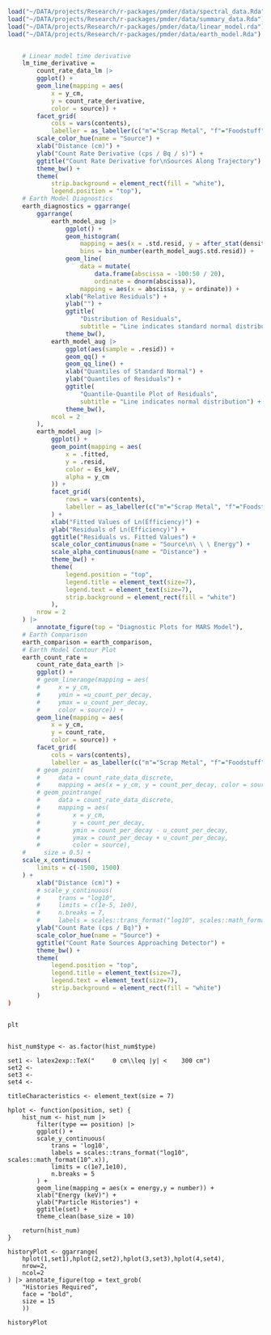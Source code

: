 

```r

load("~/DATA/projects/Research/r-packages/pmder/data/spectral_data.Rda")
load("~/DATA/projects/Research/r-packages/pmder/data/summary_data.Rda")
load("~/DATA/projects/Research/r-packages/pmder/data/linear_model.rda")
load("~/DATA/projects/Research/r-packages/pmder/data/earth_model.Rda")
```

```r




```

```r







    # Linear model time derivative
    lm_time_derivative =
        count_rate_data_lm |>
        ggplot() +
        geom_line(mapping = aes(
            x = y_cm,
            y = count_rate_derivative,
            color = source)) +
        facet_grid(
            cols = vars(contents),
            labeller = as_labeller(c("m"="Scrap Metal", "f"="Foodstuff"))) +
        scale_color_hue(name = "Source") +
        xlab("Distance (cm)") +
        ylab("Count Rate Derivative (cps / Bq / s)") +
        ggtitle("Count Rate Derivative for\nSources Along Trajectory") +
        theme_bw() +
        theme(
            strip.background = element_rect(fill = "white"),
            legend.position = "top"),
    # Earth Model Diagnostics
    earth_diagnostics = ggarrange(
        ggarrange(
            earth_model_aug |>
                ggplot() +
                geom_histogram(
                    mapping = aes(x = .std.resid, y = after_stat(density)),
                    bins = bin_number(earth_model_aug$.std.resid)) +
                geom_line(
                    data = mutate(
                        data.frame(abscissa = -100:50 / 20),
                        ordinate = dnorm(abscissa)),
                    mapping = aes(x = abscissa, y = ordinate)) +
                xlab("Relative Residuals") +
                ylab("") +
                ggtitle(
                    "Distribution of Residuals",
                    subtitle = "Line indicates standard normal distribution") +
                theme_bw(),
            earth_model_aug |>
                ggplot(aes(sample = .resid)) +
                geom_qq() +
                geom_qq_line() +
                xlab("Quantiles of Standard Normal") +
                ylab("Quantiles of Residuals") +
                ggtitle(
                    "Quantile-Quantile Plot of Residuals",
                    subtitle = "Line indicates normal distribution") +
                theme_bw(),
            ncol = 2
        ),
        earth_model_aug |>
            ggplot() +
            geom_point(mapping = aes(
                x = .fitted,
                y = .resid,
                color = Es_keV,
                alpha = y_cm
            )) +
            facet_grid(
                rows = vars(contents),
                labeller = as_labeller(c("m"="Scrap Metal", "f"="Foodstuff"))
            ) +
            xlab("Fitted Values of Ln(Efficiency)") +
            ylab("Residuals of Ln(Efficiency)") +
            ggtitle("Residuals vs. Fitted Values") +
            scale_color_continuous(name = "Source\n\ \ \ Energy") +
            scale_alpha_continuous(name = "Distance") +
            theme_bw() +
            theme(
                legend.position = "top",
                legend.title = element_text(size=7),
                legend.text = element_text(size=7),
                strip.background = element_rect(fill = "white")
            ),
        nrow = 2
    ) |>
        annotate_figure(top = "Diagnostic Plots for MARS Model"),
    # Earth Comparison
    earth_comparison = earth_comparison,
    # Earth Model Contour Plot
    earth_count_rate =
        count_rate_data_earth |>
        ggplot() +
        # geom_linerange(mapping = aes(
        #     x = y_cm,
        #     ymin = =u_count_per_decay,
        #     ymax = u_count_per_decay,
        #     color = source)) +
        geom_line(mapping = aes(
            x = y_cm,
            y = count_rate,
            color = source)) +
        facet_grid(
            cols = vars(contents),
            labeller = as_labeller(c("m"="Scrap Metal", "f"="Foodstuff"))) +
        # geom_point(
        #     data = count_rate_data_discrete,
        #     mapping = aes(x = y_cm, y = count_per_decay, color = source)) +
        # geom_pointrange(
        #     data = count_rate_data_discrete,
        #     mapping = aes(
        #         x = y_cm,
        #         y = count_per_decay,
        #         ymin = count_per_decay - u_count_per_decay,
        #         ymax = count_per_decay + u_count_per_decay,
        #         color = source),
    #     size = 0.5) +
    scale_x_continuous(
        limits = c(-1500, 1500)
    ) +
        xlab("Distance (cm)") +
        # scale_y_continuous(
        #     trans = "log10",
        #     limits = c(1e-5, 1e0),
        #     n.breaks = 7,
        #     labels = scales::trans_format("log10", scales::math_format(10^.x))) +
        ylab("Count Rate (cps / Bq)") +
        scale_color_hue(name = "Source") +
        ggtitle("Count Rate Sources Approaching Detector") +
        theme_bw() +
        theme(
            legend.position = "top",
            legend.title = element_text(size=7),
            legend.text = element_text(size=7),
            strip.background = element_rect(fill = "white")
        )
)



```


```r



plt
```



```

hist_num$type <- as.factor(hist_num$type)

set1 <- latex2exp::TeX("     0 cm\\leq |y| <    300 cm")
set2 <- 
set3 <- 
set4 <- 

titleCharacteristics <- element_text(size = 7)

hplot <- function(position, set) {
    hist_num <- hist_num |>
        filter(type == position) |>
        ggplot() +
        scale_y_continuous(
            trans = 'log10',
            labels = scales::trans_format("log10", scales::math_format(10^.x)),
            limits = c(1e7,1e10),
            n.breaks = 5
        ) +
        geom_line(mapping = aes(x = energy,y = number)) +
        xlab("Energy (keV)") +
        ylab("Particle Histories") +
        ggtitle(set) +
        theme_clean(base_size = 10)

    return(hist_num)
}

historyPlot <- ggarrange(
    hplot(1,set1),hplot(2,set2),hplot(3,set3),hplot(4,set4),
    nrow=2,
    ncol=2
) |> annotate_figure(top = text_grob(
    "Histories Required",
    face = "bold",
    size = 15
    ))

historyPlot




```


